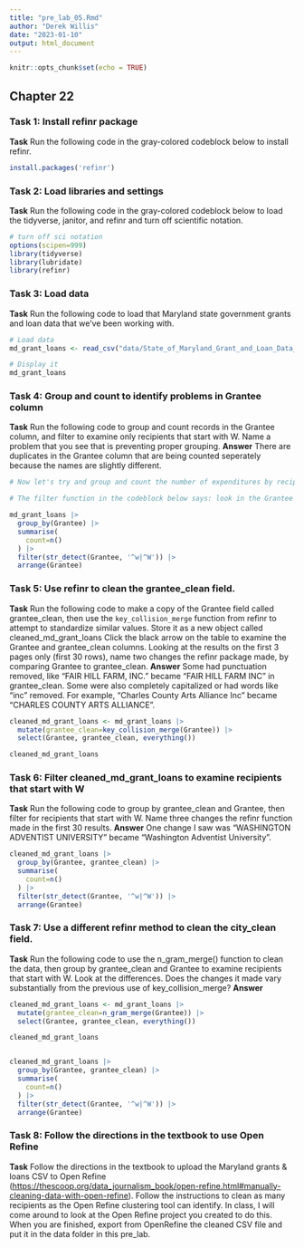 ```yaml
---
title: "pre_lab_05.Rmd"
author: "Derek Willis"
date: "2023-01-10"
output: html_document
---
```


```r
knitr::opts_chunk$set(echo = TRUE)
```


## Chapter 22

### Task 1: Install refinr package

**Task** Run the following code in the gray-colored codeblock below to install refinr.

```r
install.packages('refinr')
```

### Task 2: Load libraries and settings

**Task** Run the following code in the gray-colored codeblock below to load the tidyverse, janitor, and refinr and turn off scientific notation.

```r
# turn off sci notation
options(scipen=999)
library(tidyverse)
library(lubridate)
library(refinr)
```

### Task 3: Load data

**Task** Run the following code to load that Maryland state government grants and loan data that we've been working with.

```r
# Load data
md_grant_loans <- read_csv("data/State_of_Maryland_Grant_and_Loan_Data__FY2009_to_FY2022.csv")

# Display it
md_grant_loans

```

### Task 4: Group and count to identify problems in Grantee column

**Task** Run the following code to group and count records in the Grantee column, and filter to examine only recipients that start with W. Name a problem that you see that is preventing proper grouping. **Answer** There are duplicates in the Grantee column that are being counted seperately because the names are slightly different.

```r
# Now let's try and group and count the number of expenditures by recipient. To make it a bit more manageable, let's use another string function from `stringr` and filter for recipients that start with the uppercase "W" or lowercase "w" using the function `str_detect()` with a regular expression.  

# The filter function in the codeblock below says: look in the Grantee column, and pluck out any value that starts with (the "^" symbol means "starts with") a lowercase "w" OR (the vertical "|", called a pipe, means OR) an uppercase "W". 

md_grant_loans |>
  group_by(Grantee) |>
  summarise(
    count=n()
  ) |>
  filter(str_detect(Grantee, '^w|^W')) |>
  arrange(Grantee)
```

### Task 5: Use refinr to clean the grantee_clean field.

**Task** Run the following code to make a copy of the Grantee field called grantee_clean, then use the `key_collision_merge` function from refinr to attempt to standardize similar values. Store it as a new object called cleaned_md_grant_loans Click the black arrow on the table to examine the Grantee and grantee_clean columns. Looking at the results on the first 3 pages only (first 30 rows), name two changes the refinr package made, by comparing Grantee to grantee_clean. **Answer** Some had punctuation removed, like "FAIR HILL FARM, INC." became "FAIR HILL FARM INC" in grantee_clean. Some were also completely capitalized or had words like "inc" removed. For example, "Charles County Arts Alliance Inc" became "CHARLES COUNTY ARTS ALLIANCE".

```r
cleaned_md_grant_loans <- md_grant_loans |>
  mutate(grantee_clean=key_collision_merge(Grantee)) |>
  select(Grantee, grantee_clean, everything())

cleaned_md_grant_loans

```

### Task 6: Filter cleaned_md_grant_loans to examine recipients that start with W

**Task** Run the following code to group by grantee_clean and Grantee, then filter for recipients that start with W. Name three changes the refinr function made in the first 30 results. **Answer** One change I saw was "WASHINGTON ADVENTIST UNIVERSITY" became "Washington Adventist University". 

```r
cleaned_md_grant_loans |>
  group_by(Grantee, grantee_clean) |>
  summarise(
    count=n()
  ) |>
  filter(str_detect(Grantee, '^w|^W')) |>
  arrange(Grantee)
```

### Task 7: Use a different refinr method to clean the city_clean field.

**Task** Run the following code to use the n_gram_merge() function to clean the data, then group by grantee_clean and Grantee to examine recipients that start with W. Look at the differences. Does the changes it made vary substantially from the previous use of key_collision_merge? **Answer** 

```r
cleaned_md_grant_loans <- md_grant_loans |>
  mutate(grantee_clean=n_gram_merge(Grantee)) |>
  select(Grantee, grantee_clean, everything())

cleaned_md_grant_loans


cleaned_md_grant_loans |>
  group_by(Grantee, grantee_clean) |>
  summarise(
    count=n()
  ) |>
  filter(str_detect(Grantee, '^w|^W')) |>
  arrange(Grantee)

```

### Task 8: Follow the directions in the textbook to use Open Refine

**Task** Follow the directions in the textbook to upload the Maryland grants & loans CSV to Open Refine (<https://thescoop.org/data_journalism_book/open-refine.html#manually-cleaning-data-with-open-refine>). Follow the instructions to clean as many recipients as the Open Refine clustering tool can identify. In class, I will come around to look at the Open Refine project you created to do this. When you are finished, export from OpenRefine the cleaned CSV file and put it in the data folder in this pre_lab.
